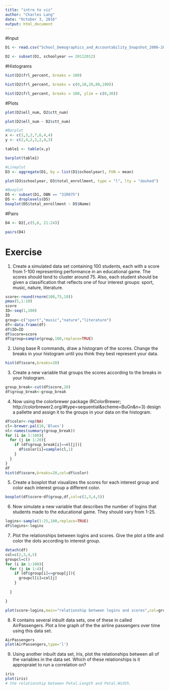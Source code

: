 ```yaml
---
title: "intro to viz"
author: "Charles Lang"
date: "October 3, 2016"
output: html_document
---
```

#Input
```r
D1 <- read.csv("School_Demographics_and_Accountability_Snapshot_2006-2012.csv", header = TRUE, sep = ",")

D2 <- subset(D1, schoolyear == 20112012)
```

#Histograms
```r
hist(D2$frl_percent, breaks = 100)

hist(D2$frl_percent, breaks = c(0,10,20,80,100))

hist(D2$frl_percent, breaks = 100, ylim = c(0,30))
```

#Plots
```r
plot(D2$ell_num, D2$ctt_num)

plot(D2$ell_num ~ D2$ctt_num)

#Barplot
x <- c(1,3,2,7,6,4,4)
y <- c(2,4,2,3,2,4,3)

table1 <- table(x,y)

barplot(table1)

#Lineplot
D3 <- aggregate(D1, by = list(D1$schoolyear), FUN = mean)

plot(D3$schoolyear, D3$total_enrollment, type = "l", lty = "dashed")

#Boxplot
D5 <- subset(D1, DBN == "31R075")
D5 <- droplevels(D5)
boxplot(D5$total_enrollment ~ D5$Name)
```
#Pairs
```r
D4 <- D2[,c(5,6, 21:24)]

pairs(D4)
```
# Exercise

1. Create a simulated data set containing 100 students, each with a score from 1-100 representing performance in an educational game. The scores should tend to cluster around 75. Also, each student should be given a classification that reflects one of four interest groups: sport, music, nature, literature.


```r
score<-round(rnorm(100,75,10))
pmax(5,1:10)
score
ID<-seq(1,100)
ID
group<-c("sport","music","nature","literature")
df<-data.frame(df)
df$ID=ID
df$score=score
df$group=sample(group,100,replace=TRUE)

```

2. Using base R commands, draw a histogram of the scores. Change the breaks in your histogram until you think they best represent your data.
```r
hist(df$score,breaks=20)
```

3. Create a new variable that groups the scores according to the breaks in your histogram.
```r
group_break<-cut(df$score,20)
df$group_break<-group_break

```

4. Now using the colorbrewer package (RColorBrewer; http://colorbrewer2.org/#type=sequential&scheme=BuGn&n=3) design a pallette and assign it to the groups in your data on the histogram.


```r
df$color<-rep(NA)
cl<-brewer.pal(10,'Blues')
nl<-names(summary(group_break))
for (i in 1:100){
  for (j in 1:20){
    if (df$group_break[i]==nl[j]){
      df$color[i]=sample(cl,1)
    }
  }
}
df
hist(df$score,breaks=20,col=df$color)
```

5. Create a boxplot that visualizes the scores for each interest group and color each interest group a different color.
```r
boxplot(df$score~df$group,df,col=c(2,3,4,5))
```

6. Now simulate a new variable that describes the number of logins that students made to the educational game. They should vary from 1-25.

```r
logins<-sample(1:25,100,replace=TRUE)
df$logins<-logins
```


7. Plot the relationships between logins and scores. Give the plot a title and color the dots according to interest group.
```r
detach(df)
col=c(2,3,4,5)
groupcl=c()
for (i in 1:100){
  for (j in 1:4){
    if (df$group[i]==group[j]){
      groupcl[i]=col[j]
    }
    
  }

}

plot(score~logins,main="relationship between logins and scores",col=groupcl)
```

8. R contains several inbuilt data sets, one of these in called AirPassengers. Plot a line graph of the the airline passengers over time using this data set.
```r
AirPassengers
plot(AirPassengers,type='l')
```

9. Using another inbuilt data set, Iris, plot the relationships between all of the variables in the data set. Which of these relationships is it appropraiet to run a correlation on? 
```r
iris
plot(iris)
# the relationship between Petal.Length and Petal.Width.
```


